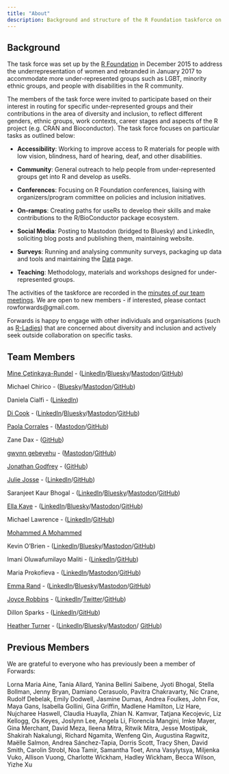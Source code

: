 ```yaml
---
title: "About"
description: Background and structure of the R Foundation taskforce on women and other under-represented groups
---
```


## Background

The task force was set up by the [R Foundation](https://www.r-project.org/foundation/) in December 2015 to address the underrepresentation of women and rebranded in January 2017 to accommodate more under-represented groups such as LGBT, minority ethnic groups, and people with disabilities in the R community.

The members of the task force were invited to participate based on their interest in routing for specific under-represented groups and their contributions in the area of diversity and inclusion, to reflect different genders, ethnic groups, work contexts, career stages and aspects of the R project (e.g. CRAN and Bioconductor). The task force focuses on particular tasks as outlined below:

- **Accessibility**: Working to improve access to R materials for people with low vision, blindness, hard of hearing, deaf, and other disabilities.

- **Community**: General outreach to help people from under-represented groups get into R and develop as useRs.

- **Conferences**: Focusing on R Foundation conferences, liaising with organizers/program committee on policies and inclusion initiatives.

- **On-ramps**: Creating paths for useRs to develop their skills and make contributions to the R/BioConductor package ecosystem.

- **Social Media**: Posting to Mastodon (bridged to Bluesky) and LinkedIn, soliciting blog posts and publishing them, maintaining website.

- **Surveys**: Running and analysing community surveys, packaging up data and tools and maintaining the [Data](https://forwards.github.io/data/) page.

- **Teaching**: Methodology, materials and workshops designed for under-represented groups.


The activities of the taskforce are recorded in the [minutes of our team meetings](https://github.com/forwards/meetings-public). We are open to new members - if interested, please contact rowforwards@gmail.com.

Forwards is happy to engage with other individuals and organisations (such as [R-Ladies](http://r-ladies.org/)) that are concerned about diversity and inclusion and actively seek outside collaboration on specific tasks.


## Team Members

[Mine Çetinkaya-Rundel](http://mine-cr.com/) - ([LinkedIn](https://www.linkedin.com/in/minec/)/[Bluesky](https://bsky.app/profile/minecr.bsky.social)/[Mastodon](https://fosstodon.org/@minecr)/[GitHub](https://github.com/mine-cetinkaya-rundel))

Michael Chirico -  ([Bluesky](https://bsky.app/profile/michaelchirico.bsky.social)/[Mastodon](https://fosstodon.org/michaelchirico)/[GitHub](https://github.com/MichaelChirico))

Daniela Cialfi - ([LinkedIn](https://www.linkedin.com/in/daniela-cialfi/?originalSubdomain=it))

[Di Cook](http://dicook.org) - ([LinkedIn](https://au.linkedin.com/in/dianne-cook-a4877a104)/[Bluesky](https://bsky.app/profile/visnut.bsky.social)/[Mastodon](https://aus.social/@visnut)/[GitHub](https://github.com/dicook))

[Paola Corrales](https://paocorrales.github.io/) - ([Mastodon](https://fosstodon.org/deck/@paocorrales)/[GitHub](https://github.com/paocorrales))

Zane Dax - ([GitHub](https://github.com/PythonCoderUnicorn))

[gwynn gebeyehu](http://www.nzgwynn.com/) - ([Mastodon](https://mstdn.social/@nzgwynn)/[GitHub](https://github.com/nzgwynn))

[Jonathan Godfrey](https://r-resources.massey.ac.nz/BrailleR) - ([GitHub](https://github.com/ajrgodfrey))

[Julie Josse](http://juliejosse.com/) -  ([LinkedIn](https://www.linkedin.com/in/julie-josse-4886a2140/)/[GitHub](https://github.com/julierennes))

Saranjeet Kaur Bhogal -  ([LinkedIn](https://www.linkedin.com/in/saranjeet-kaur-48ab769b/)/[Bluesky](https://bsky.app/profile/saranjeet.fosstodon.org.ap.brid.gy)/[Mastodon](https://fosstodon.org/@saranjeet)/[GitHub](https://github.com/SaranjeetKaur))

[Ella Kaye](https://ellakaye.co.uk) - ([LinkedIn](https://www.linkedin.com/in/ella-kaye-9b878248/)/[Bluesky](https://bsky.app/profile/ellakaye.co.uk)/[Mastodon](https://fosstodon.org/@ellakaye)/[GitHub](https://github.com/EllaKaye))

Michael Lawrence - ([LinkedIn](https://www.linkedin.com/in/michael-lawrence-74a9b482/)/[GitHub](https://github.com/lawremi))

[Mohammed A Mohammed](https://www.strategyunitwm.nhs.uk/author/mohammed-amin-mohammed)

Kevin O’Brien - ([LinkedIn](https://ie.linkedin.com/in/kobriendublin)/[Bluesky](https://bsky.app/profile/kobriendublin.bsky.social)/[Mastodon](https://fosstodon.org/@kobriendublin)/[GitHub](https://github.com/DragonflyStats))

Imani Oluwafumilayo Maliti - ([LinkedIn](https://www.linkedin.com/in/imanimaliti)/[GitHub](https://github.com/iom2105))

Maria Prokofieva - ([LinkedIn](https://www.linkedin.com/in/mariapr/)/[Mastodon](https://fosstodon.org/@maria_pro)/[GitHub](https://github.com/maria-pro))

[Emma Rand](https://www.york.ac.uk/biology/our-staff/emma-rand/) - ([LinkedIn](https://www.linkedin.com/in/emma-rand-6b0a61a/)/[Bluesky](https://bsky.app/profile/3mmarand.bsky.social)/[Mastodon](https://fosstodon.org/@3mma@mastodon.social)/[GitHub](https://github.com/3mmaRand))

[Joyce Robbins](http://www.joyce-robbins.com/about/) - ([LinkedIn](https://www.linkedin.com/in/joycerobbins/)/[Twitter](https://twitter.com/jtrnyc)/[GitHub](https://github.com/jtr13))

Dillon Sparks - ([LinkedIn](https://www.linkedin.com/in/dillonsparks1/)/[GitHub](https://github.com/dillonsparks))

[Heather Turner](https://warwick.ac.uk/statistics/staff/academic-research/turner) - ([LinkedIn](https://uk.linkedin.com/in/heathrturnr)/[Bluesky](https://bsky.app/profile/HeathrTurnr.fosstodon.org.ap.brid.gy)/[Mastodon](https://fosstodon.org/@HeathrTurnr)/ [GitHub](https://github.com/hturner))


## Previous Members

We are grateful to everyone who has previously been a member of Forwards:

<!-- end lines with , and one space so easier to maintain alphabetical order, 
but display in paragraph -->

Lorna Maria Aine, 
Tania Allard, 
Yanina Bellini Saibene, 
Jyoti Bhogal, 
Stella Bollman, 
Jenny Bryan, 
Damiano Cerasuolo, 
Pavitra Chakravarty, 
Nic Crane, 
Rudolf Debelak, 
Emily Dodwell, 
Jasmine Dumas, 
Andrea Foulkes, 
John Fox, 
Maya Gans, 
Isabella Gollini, 
Gina Griffin, 
Madlene Hamilton, 
Liz Hare, 
Nujcharee Haswell, 
Claudia Huaylla, 
Zhian N. Kamvar, 
Tatjana Kecojevic, 
Liz Kellogg, 
Os Keyes, 
Joslynn Lee, 
Angela Li, 
Florencia Mangini, 
Imke Mayer, 
Gina Merchant, 
David Meza, 
Ileena Mitra, 
Ritwik Mitra, 
Jesse Mostipak, 
Shakirah Nakalungi, 
Richard Ngamita, 
Wenfeng Qin, 
Augustina Ragwitz, 
Maëlle Salmon, 
Andrea Sánchez-Tapia, 
Dorris Scott, 
Tracy Shen, 
David Smith, 
Carolin Strobl, 
Noa Tamir, 
Samantha Toet, 
Anna Vasylytsya, 
Miljenka Vuko, 
Allison Vuong, 
Charlotte Wickham, 
Hadley Wickham, 
Becca Wilson, 
Yizhe Xu



